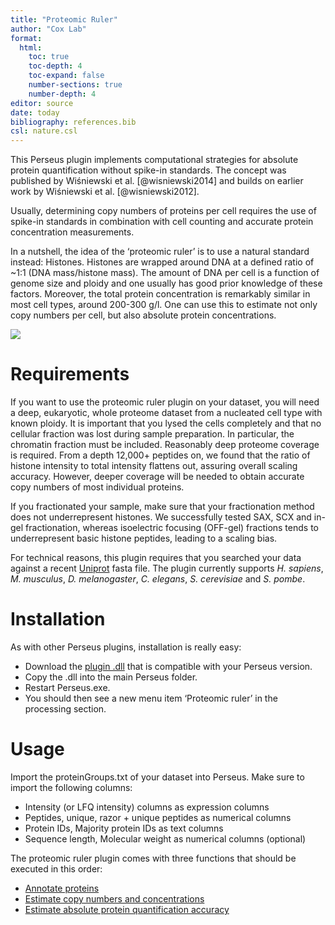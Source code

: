 ```yaml
---
title: "Proteomic Ruler"
author: "Cox Lab"
format: 
  html:
    toc: true
    toc-depth: 4
    toc-expand: false
    number-sections: true
    number-depth: 4
editor: source
date: today
bibliography: references.bib
csl: nature.csl
---
```


This Perseus plugin implements computational strategies for absolute protein quantification without spike-in standards. The concept was published by Wiśniewski et al. [@wisniewski2014] and builds on earlier work by Wiśniewski et al. [@wisniewski2012].

Usually, determining copy numbers of proteins per cell requires the use of spike-in standards in combination with cell counting and accurate protein concentration measurements.

In a nutshell, the idea of the 'proteomic ruler' is to use a natural standard instead: Histones. Histones are wrapped around DNA at a defined ratio of \~1:1 (DNA mass/histone mass). The amount of DNA per cell is a function of genome size and ploidy and one usually has good prior knowledge of these factors. Moreover, the total protein concentration is remarkably similar in most cell types, around 200-300 g/l. One can use this to estimate not only copy numbers per cell, but also absolute protein concentrations.

![](images/proteomicruler.png)


# Requirements

If you want to use the proteomic ruler plugin on your dataset, you will need a deep, eukaryotic, whole proteome dataset from a nucleated cell type with known ploidy. It is important that you lysed the cells completely and that no cellular fraction was lost during sample preparation. In particular, the chromatin fraction must be included. Reasonably deep proteome coverage is required. From a depth 12,000+ peptides on, we found that the ratio of histone intensity to total intensity flattens out, assuring overall scaling accuracy. However, deeper coverage will be needed to obtain accurate copy numbers of most individual proteins.

If you fractionated your sample, make sure that your fractionation method does not underrepresent histones. We successfully tested SAX, SCX and in-gel fractionation, whereas isoelectric focusing (OFF-gel) fractions tends to underrepresent basic histone peptides, leading to a scaling bias.

For technical reasons, this plugin requires that you searched your data against a recent [Uniprot](https://ftp.uniprot.org/pub/databases/uniprot/current_release/knowledgebase//reference_proteomes/) fasta file. The plugin currently supports _H. sapiens_, _M. musculus_, _D. melanogaster_, _C. elegans_, _S. cerevisiae_ and _S. pombe_.

# Installation

As with other Perseus plugins, installation is really easy: 

- Download the [plugin .dll](docs/perseuspluginstore.html#sec-plugin-table) that is compatible with your Perseus version. 
- Copy the .dll into the main Perseus folder. 
- Restart Perseus.exe. 
- You should then see a new menu item 'Proteomic ruler' in the processing section.

# Usage

Import the proteinGroups.txt of your dataset into Perseus. Make sure to import the following columns: 

* Intensity (or LFQ intensity) columns as expression columns 
* Peptides, unique, razor + unique peptides as numerical columns 
* Protein IDs, Majority protein IDs as text columns 
* Sequence length, Molecular weight as numerical columns (optional)

The proteomic ruler plugin comes with three functions that should be executed in this order: 

* [Annotate proteins](docs/annotateproteins.html) 
* [Estimate copy numbers and concentrations](docs/estimatecopynumbers.html)
* [Estimate absolute protein quantification accuracy](docs/estimateaccuracy.html)
